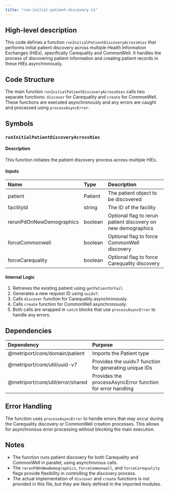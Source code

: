 ```yaml
---
title: "run-initial-patient-discovery.ts"
---
```


## High-level description
This code defines a function `runInitialPatientDiscoveryAcrossHies` that performs initial patient discovery across multiple Health Information Exchanges (HIEs), specifically Carequality and CommonWell. It handles the process of discovering patient information and creating patient records in these HIEs asynchronously.

## Code Structure
The main function `runInitialPatientDiscoveryAcrossHies` calls two separate functions: `discover` for Carequality and `create` for CommonWell. These functions are executed asynchronously and any errors are caught and processed using `processAsyncError`.

## Symbols

### `runInitialPatientDiscoveryAcrossHies`
#### Description
This function initiates the patient discovery process across multiple HIEs.

#### Inputs
| Name | Type | Description |
|:-----|:-----|:------------|
| patient | Patient | The patient object to be discovered |
| facilityId | string | The ID of the facility |
| rerunPdOnNewDemographics | boolean | Optional flag to rerun patient discovery on new demographics |
| forceCommonwell | boolean | Optional flag to force CommonWell discovery |
| forceCarequality | boolean | Optional flag to force Carequality discovery |

#### Internal Logic
1. Retrieves the existing patient using `getPatientOrFail`.
2. Generates a new request ID using `uuidv7`.
3. Calls `discover` function for Carequality asynchronously.
4. Calls `create` function for CommonWell asynchronously.
5. Both calls are wrapped in `catch` blocks that use `processAsyncError` to handle any errors.

## Dependencies
| Dependency | Purpose |
|:-----------|:--------|
| @metriport/core/domain/patient | Imports the Patient type |
| @metriport/core/util/uuid-v7 | Provides the uuidv7 function for generating unique IDs |
| @metriport/core/util/error/shared | Provides the processAsyncError function for error handling |

## Error Handling
The function uses `processAsyncError` to handle errors that may occur during the Carequality discovery or CommonWell creation processes. This allows for asynchronous error processing without blocking the main execution.

## Notes
- The function runs patient discovery for both Carequality and CommonWell in parallel, using asynchronous calls.
- The `rerunPdOnNewDemographics`, `forceCommonwell`, and `forceCarequality` flags provide flexibility in controlling the discovery process.
- The actual implementation of `discover` and `create` functions is not provided in this file, but they are likely defined in the imported modules.